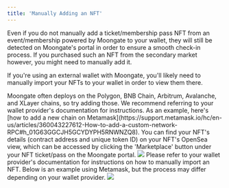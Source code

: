 ```yaml
---
title: 'Manually Adding an NFT'
---
```

<Tip>Even if you do not manually add a ticket/membership pass NFT from an event/membership powered by Moongate to your wallet, they will 
still be detected on Moongate's portal in order to ensure a smooth check-in process. 
If you purchased such an NFT from the secondary market however, you might need to manually add it.</Tip>

If you're using an external wallet with Moongate, you'll likely need to manually import your NFTs to your wallet in order to view them there. 

<Steps>
    <Step title="Configure your wallet to support the same chain that the NFT ticket/membership is deployed on">
        Moongate often deploys on the Polygon, BNB Chain, Arbitrum, Avalanche, and XLayer chains, so try adding those. We recommend referring to your wallet
        provider's documentation for instructions. As an example, here's [how to add a new chain on Metamask](https://support.metamask.io/hc/en-us/articles/360043227612-How-to-add-a-custom-network-RPC#h_01G63GGCJH5GCYDYPH5RNWNZQ8).
    </Step>
    <Step title="Find your NFT's details on OpenSea">
        You can find your NFT's details (contract address and unique token ID) on your NFT's OpenSea view, which can be accessed by clicking the 'Marketplace' 
        button under your NFT ticket/pass on the Moongate portal.
        <img src="/user-guide/images/managing-wallet/manually-add-nft/find details.gif"/>
    </Step>
    <Step title="Manually add your NFT to your wallet">
        Please refer to your wallet provider's documentation for instructions on how to manually import an NFT. Below is an example using Metamask, but the process may differ depending on your wallet provider.
        <Frame caption="How to manually add an NFT to a Metamask wallet">
            <img src="/user-guide/images/managing-wallet/manually-add-nft/manually add nft.gif"/>
        </Frame>
    </Step>
</Steps>